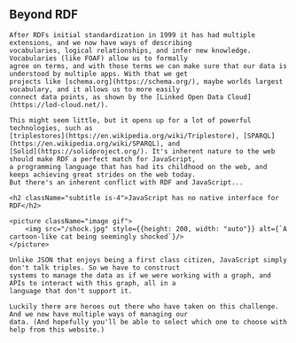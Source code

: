 
<Content>
    <h2 className="subtitle">Beyond RDF</h2>

    After RDFs initial standardization in 1999 it has had multiple extensions, and we now have ways of describing
    vocabularies, logical relationships, and infer new knowledge. Vocabularies (like FOAF) allow us to formally
    agree on terms, and with those terms we can make sure that our data is understood by multiple apps. With that we get
    projects like [schema.org](https://schema.org/), maybe worlds largest vocabulary, and it allows us to more easily
    connect data points, as shown by the [Linked Open Data Cloud](https://lod-cloud.net/).

    This might seem little, but it opens up for a lot of powerful technologies, such as
    [triplestores](https://en.wikipedia.org/wiki/Triplestore), [SPARQL](https://en.wikipedia.org/wiki/SPARQL), and
    [Solid](https://solidproject.org/). It's inherent nature to the web should make RDF a perfect match for JavaScript,
    a programming language that has had its childhood on the web, and keeps achieving great strides on the web today.
    But there's an inherent conflict with RDF and JavaScript...

    <h2 className="subtitle is-4">JavaScript has no native interface for RDF</h2>

    <picture className="image gif">
        <img src="/shock.jpg" style={{height: 200, width: "auto"}} alt={`A cartoon-like cat being seemingly shocked`}/>
    </picture>

    Unlike JSON that enjoys being a first class citizen, JavaScript simply don't talk triples. So we have to construct
    systems to manage the data as if we were working with a graph, and APIs to interact with this graph, all in a
    language that don't support it.

    Luckily there are heroes out there who have taken on this challenge. And we now have multiple ways of managing our
    data. (And hopefully you'll be able to select which one to choose with help from this website.)
</Content>